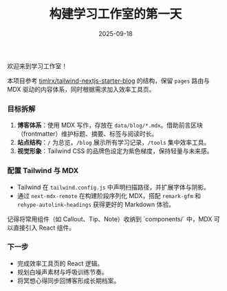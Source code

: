 ﻿---
title: "构建学习工作室的第一天"
date: "2025-09-18"
summary: "梳理一站式个人工作室的目标，并搭建 Next.js + Tailwind + MDX 基础框架。"
tags:
  - Next.js
  - TailwindCSS
  - MDX
readingTime: "6 分钟阅读"
---


欢迎来到学习工作室！

本项目参考 [timlrx/tailwind-nextjs-starter-blog](https://github.com/timlrx/tailwind-nextjs-starter-blog) 的结构，保留 `pages` 路由与 MDX 驱动的内容体系，同时根据需求加入效率工具页。

### 目标拆解

1. **博客体系**：使用 MDX 写作，存放在 `data/blog/*.mdx`。借助前言区块（frontmatter）维护标题、摘要、标签与阅读时长。
2. **站点结构**：`/` 为总览，`/blog` 展示所有学习记录，`/tools` 集中效率工具。
3. **视觉形象**：Tailwind CSS 的品牌色设定为紫色梯度，保持轻量与未来感。

### 配置 Tailwind 与 MDX

- Tailwind 在 `tailwind.config.js` 中声明扫描路径，并扩展字体与阴影。
- 通过 `next-mdx-remote` 在构建阶段序列化 MDX，搭配 `remark-gfm` 和 `rehype-autolink-headings` 获得更好的 Markdown 体验。

<Callout>
记得将常用组件（如 Callout、Tip、Note）收纳到 `components/` 中，MDX 可以直接引入 React 组件。
</Callout>

### 下一步

- 完成效率工具页的 React 逻辑。
- 规划白噪声素材与呼吸训练节奏。
- 将冥想心得同步回博客形成长期档案。